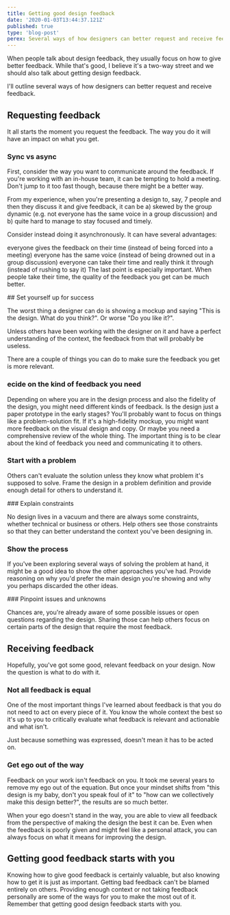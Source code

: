 ```yaml
---
title: Getting good design feedback
date: '2020-01-03T13:44:37.121Z'
published: true
type: 'blog-post'
perex: Several ways of how designers can better request and receive feedback.
---
```


When people talk about design feedback, they usually focus on how to give better feedback. While that's good, I believe it's a two-way street and we should also talk about getting design feedback.

I'll outline several ways of how designers can better request and receive feedback.

## Requesting feedback

It all starts the moment you request the feedback. The way you do it will have an impact on what you get.

### Sync vs async

First, consider the way you want to communicate around the feedback. If you're working with an in-house team, it can be tempting to hold a meeting. Don't jump to it too fast though, because there might be a better way.

From my experience, when you're presenting a design to, say, 7 people and then they discuss it and give feedback, it can be a) skewed by the group dynamic (e.g. not everyone has the same voice in a group discussion) and b) quite hard to manage to stay focused and timely.

Consider instead doing it asynchronously. It can have several advantages:

everyone gives the feedback on their time (instead of being forced into a meeting)
everyone has the same voice (instead of being drowned out in a group discussion)
everyone can take their time and really think it through (instead of rushing to say it)
The last point is especially important. When people take their time, the quality of the feedback you get can be much better.

## Set yourself up for success

The worst thing a designer can do is showing a mockup and saying "This is the design. What do you think?". Or worse "Do you like it?".

Unless others have been working with the designer on it and have a perfect understanding of the context, the feedback from that will probably be useless.

There are a couple of things you can do to make sure the feedback you get is more relevant.

### ecide on the kind of feedback you need

Depending on where you are in the design process and also the fidelity of the design, you might need different kinds of feedback. Is the design just a paper prototype in the early stages? You'll probably want to focus on things like a problem-solution fit. If it's a high-fidelity mockup, you might want more feedback on the visual design and copy. Or maybe you need a comprehensive review of the whole thing. The important thing is to be clear about the kind of feedback you need and communicating it to others.

### Start with a problem

Others can't evaluate the solution unless they know what problem it's supposed to solve. Frame the design in a problem definition and provide enough detail for others to understand it.

### Explain constraints

No design lives in a vacuum and there are always some constraints, whether technical or business or others. Help others see those constraints so that they can better understand the context you've been designing in.

### Show the process

If you've been exploring several ways of solving the problem at hand, it might be a good idea to show the other approaches you've had. Provide reasoning on why you'd prefer the main design you're showing and why you perhaps discarded the other ideas.

### Pinpoint issues and unknowns

Chances are, you're already aware of some possible issues or open questions regarding the design. Sharing those can help others focus on certain parts of the design that require the most feedback.

## Receiving feedback

Hopefully, you've got some good, relevant feedback on your design. Now the question is what to do with it.

### Not all feedback is equal

One of the most important things I've learned about feedback is that you do not need to act on every piece of it. You know the whole context the best so it's up to you to critically evaluate what feedback is relevant and actionable and what isn't.

Just because something was expressed, doesn't mean it has to be acted on.

### Get ego out of the way

Feedback on your work isn't feedback on you. It took me several years to remove my ego out of the equation. But once your mindset shifts from "this design is my baby, don't you speak foul of it" to "how can we collectively make this design better?", the results are so much better.

When your ego doesn't stand in the way, you are able to view all feedback from the perspective of making the design the best it can be. Even when the feedback is poorly given and might feel like a personal attack, you can always focus on what it means for improving the design.

## Getting good feedback starts with you

Knowing how to give good feedback is certainly valuable, but also knowing how to get it is just as important. Getting bad feedback can't be blamed entirely on others. Providing enough context or not taking feedback personally are some of the ways for you to make the most out of it. Remember that getting good design feedback starts with you.
